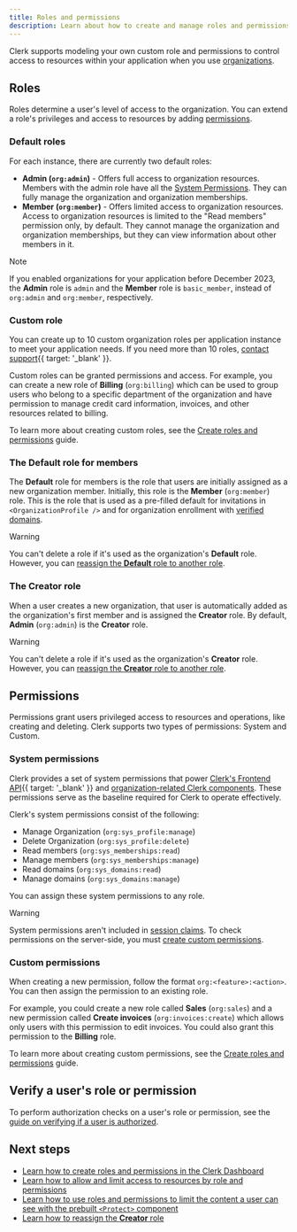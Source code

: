 ```yaml
---
title: Roles and permissions
description: Learn about how to create and manage roles and permissions for Clerk organizations and their members.
---
```


Clerk supports modeling your own custom role and permissions to control access to resources within your application when you use [organizations](/docs/organizations/overview).

## Roles

Roles determine a user's level of access to the organization. You can extend a role's privileges and access to resources by adding [permissions](#permissions).

### Default roles

For each instance, there are currently two default roles:

- **Admin (`org:admin`)** - Offers full access to organization resources. Members with the admin role have all the [System Permissions](#system-permissions). They can fully manage the organization and organization memberships.
- **Member (`org:member`)** - Offers limited access to organization resources. Access to organization resources is limited to the "Read members" permission only, by default. They cannot manage the organization and organization memberships, but they can view information about other members in it.

> [!NOTE]
> If you enabled organizations for your application before December 2023, the **Admin** role is `admin` and the **Member** role is `basic_member`, instead of `org:admin` and `org:member`, respectively.

### Custom role

You can create up to 10 custom organization roles per application instance to meet your application needs. If you need more than 10 roles, [contact support](/contact/support){{ target: '_blank' }}.

Custom roles can be granted permissions and access. For example, you can create a new role of **Billing** (`org:billing`) which can be used to group users who belong to a specific department of the organization and have permission to manage credit card information, invoices, and other resources related to billing.

To learn more about creating custom roles, see the [Create roles and permissions](/docs/organizations/create-roles-permissions) guide.

### The Default role for members

The **Default** role for members is the role that users are initially assigned as a new organization member. Initially, this role is the **Member** (`org:member`) role. This is the role that is used as a pre-filled default for invitations in `<OrganizationProfile />` and for organization enrollment with [verified domains](/docs/organizations/verified-domains).

> [!WARNING]
> You can't delete a role if it's used as the organization's **Default** role. However, you can [reassign the **Default** role to another role](/docs/organizations/default-role).

### The **Creator** role

When a user creates a new organization, that user is automatically added as the organization's first member and is assigned the **Creator** role. By default, **Admin** (`org:admin`) is the **Creator** role.

> [!WARNING]
> You can't delete a role if it's used as the organization's **Creator** role. However, you can [reassign the **Creator** role to another role](/docs/organizations/creator-role).

## Permissions

Permissions grant users privileged access to resources and operations, like creating and deleting. Clerk supports two types of permissions: System and Custom.

### System permissions

Clerk provides a set of system permissions that power [Clerk's Frontend API](/docs/reference/frontend-api){{ target: '_blank' }} and [organization-related Clerk components](/docs/components/overview). These permissions serve as the baseline required for Clerk to operate effectively.

Clerk's system permissions consist of the following:

- Manage Organization (`org:sys_profile:manage`)
- Delete Organization (`org:sys_profile:delete`)
- Read members (`org:sys_memberships:read`)
- Manage members (`org:sys_memberships:manage`)
- Read domains (`org:sys_domains:read`)
- Manage domains (`org:sys_domains:manage`)

You can assign these system permissions to any role.

> [!WARNING]
> System permissions aren't included in [session claims](/docs/backend-requests/resources/session-tokens#default-claims). To check permissions on the server-side, you must [create custom permissions](/docs/organizations/create-roles-permissions).

### Custom permissions

When creating a new permission, follow the format `org:<feature>:<action>`. You can then assign the permission to an existing role.

For example, you could create a new role called **Sales** (`org:sales`) and a new permission called **Create invoices** (`org:invoices:create`) which allows only users with this permission to edit invoices. You could also grant this permission to the **Billing** role.

To learn more about creating custom permissions, see the [Create roles and permissions](/docs/organizations/create-roles-permissions) guide.

## Verify a user's role or permission

To perform authorization checks on a user's role or permission, see the [guide on verifying if a user is authorized](/docs/guides/authorization-checks).

## Next steps

- [Learn how to create roles and permissions in the Clerk Dashboard](/docs/organizations/create-roles-permissions)
- [Learn how to allow and limit access to resources by role and permissions](/docs/guides/authorization-checks)
- [Learn how to use roles and permissions to limit the content a user can see with the prebuilt `<Protect>` component](/docs/components/protect)
- [Learn how to reassign the **Creator** role](/docs/organizations/creator-role)
